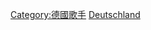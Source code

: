 {{Commonscat|Female vocalists from Germany}}

[[Category:德國歌手|Category:德國歌手]]
[[Category:各國女歌手|Deutschland]]